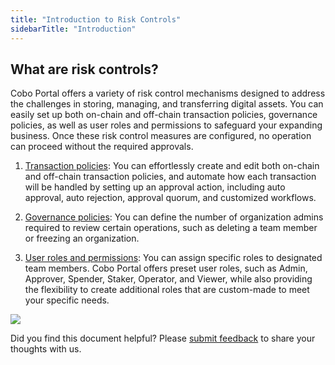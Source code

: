 ```yaml
---
title: "Introduction to Risk Controls"
sidebarTitle: "Introduction"
---
```


## What are risk controls?

Cobo Portal offers a variety of risk control mechanisms designed to address the challenges in storing, managing, and transferring digital assets. You can easily set up both on-chain and off-chain transaction policies, governance policies, as well as user roles and permissions to safeguard your expanding business. Once these risk control measures are configured, no operation can proceed without the required approvals.

1. [Transaction policies](/en/portal/risk-controls/tx-policies-overview): You can effortlessly create and edit both on-chain and off-chain transaction policies, and automate how each transaction will be handled by setting up an approval action, including auto approval, auto rejection, approval quorum, and customized workflows.

2. [Governance policies](/en/portal/organization/governance-intro): You can define the number of organization admins required to review certain operations, such as deleting a team member or freezing an organization.

3. [User roles and permissions](/en/portal/organization/roles-and-permissions): You can assign specific roles to designated team members. Cobo Portal offers preset user roles, such as Admin, Approver, Spender, Staker, Operator, and Viewer, while also providing the flexibility to create additional roles that are custom-made to meet your specific needs.
<img src="/en/images/exchange-wallet/risk control.jpg" className="screenshot_full_screen"/>

<Tip>Did you find this document helpful? Please [submit feedback](https://forms.zohopublic.com/cobo/form/DocumentFeedbackForm/formperma/QvLOhxJv1_JMsJ-1dleZ8Itb_7rzN-LtgvsDdxosoVI?referrername=manuals) to share your thoughts with us.</Tip>